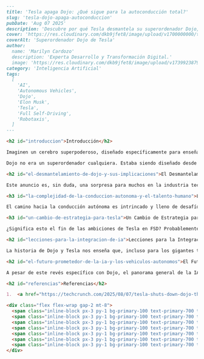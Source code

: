 ```md
---
title: 'Tesla apaga Dojo: ¿Qué sigue para la autoconducción total?'
slug: 'tesla-dojo-apaga-autoconduccion'
pubDate: 'Aug 07 2025'
description: 'Descubre por qué Tesla desmantela su superordenador Dojo, qué significa para la autoconducción total y el futuro de la IA en la industria automotriz.'
cover: 'https://res.cloudinary.com/dkb9jfet8/image/upload/v1700000000/tesla-dojo-ai.jpg'
coverAlt: 'Superordenador Dojo de Tesla'
author:
  name: 'Marilyn Cardozo'
  description: 'Experta Desarrollo y Transformación Digital.'
  image: 'https://res.cloudinary.com/dkb9jfet8/image/upload/v1739923879/marilyn_s2mi4a.png'
category: 'Inteligencia Artificial'
tags:
  [
    'AI',
    'Autonomous Vehicles',
    'Dojo',
    'Elon Musk',
    'Tesla',
    'Full Self-Driving',
    'Robotaxis',
  ]
---

<h2 id="introduccion">Introducción</h2>

Imaginen un cerebro superpoderoso, diseñado específicamente para enseñar a los coches a conducir por sí mismos, a pensar y reaccionar como un humano, pero mucho más rápido y seguro. Ese era el ambicioso sueño detrás de **Dojo**, el superordenador de entrenamiento de inteligencia artificial de Tesla. Elon Musk, el visionario detrás de la compañía, había dicho que Dojo sería la clave maestra para lograr la conducción autónoma total, un verdadero hito que cambiaría nuestras vidas. Sin embargo, en un giro inesperado de los acontecimientos, parece que Tesla está desmantelando sus esfuerzos relacionados con Dojo.

Dojo no era un superordenador cualquiera. Estaba siendo diseñado desde cero para procesar cantidades masivas de datos de video de los coches de Tesla, el tipo de información que la IA necesita para aprender a navegar por carreteras complejas, reconocer peatones, interpretar señales de tráfico y, en general, entender el mundo en movimiento. La idea era que, al entrenar su software de conducción autónoma en un sistema tan potente y especializado, Tesla podría acelerar drásticamente el desarrollo de su tecnología de 'Full Self-Driving' (FSD), llevando los 'robotaxis' a nuestras calles mucho antes de lo que cualquiera hubiera imaginado. Era una apuesta audaz, una demostración de la ambición ilimitada de Tesla en el campo de la inteligencia artificial.

<h2 id="el-desmantelamiento-de-dojo-y-sus-implicaciones">El Desmantelamiento de Dojo y sus Implicaciones</h2>

Este anuncio es, sin duda, una sorpresa para muchos en la industria tecnológica. ¿Qué significa que un proyecto tan fundamental para las aspiraciones de una compañía líder como Tesla esté siendo puesto en pausa o desmantelado? Para empresas como IA Punto Soluciones Tecnológicas, o simplemente IA Punto como nos gusta llamarnos, que nos dedicamos a desentrañar los misterios de la tecnología y ofrecer soluciones inteligentes a nuestros clientes, cada desarrollo en el campo de la IA es una lección valiosa. Nos recuerda la complejidad inherente de los grandes proyectos de inteligencia artificial, especialmente aquellos que buscan replicar capacidades humanas tan sofisticadas como la conducción.

<h3 id="la-complejidad-de-la-conduccion-autonoma-y-el-talento-humano">La Complejidad de la Conducción Autónoma y el Talento Humano</h3>

El camino hacia la conducción autónoma es intrincado y lleno de desafíos. No se trata solo de construir hardware potente; es también sobre el software, los datos y, quizás lo más importante, el talento humano. La noticia sobre Dojo viene acompañada de la información de que alrededor de 20 trabajadores clave han dejado Tesla. Estos expertos en IA no se han quedado de brazos cruzados, sino que han fundado su propia empresa, DensityAI, enfocada en servicios de centros de datos para diversas industrias. Esto subraya un punto crucial: el talento en IA es un recurso increíblemente valioso y móvil. La gente con el conocimiento y la experiencia para construir estas tecnologías de vanguardia es muy solicitada, y su partida puede tener un impacto significativo en la dirección de un proyecto.

<h3 id="un-cambio-de-estrategia-para-tesla">Un Cambio de Estrategia para Tesla</h3>

¿Significa esto el fin de las ambiciones de Tesla en FSD? Probablemente no, pero sí sugiere un cambio de estrategia. Quizás la inversión en Dojo no estaba rindiendo los frutos esperados, o tal vez se han encontrado vías más eficientes para el entrenamiento de su IA. La inteligencia artificial está en constante evolución, y lo que hoy parece ser la solución definitiva, mañana puede ser superado por un nuevo enfoque o una tecnología emergente. Aquí en IA Punto, nuestra misión es precisamente esa: tomar estas complejidades y transformarlas en oportunidades, ayudando a nuestros clientes a implementar soluciones de IA que realmente funcionen y se adapten a las realidades cambiantes del mercado. Entendemos que la innovación requiere flexibilidad y la capacidad de pivotar cuando sea necesario.

<h2 id="lecciones-para-la-integracion-de-ia">Lecciones para la Integración de IA</h2>

La historia de Dojo y Tesla nos enseña que, incluso para los gigantes tecnológicos, el desarrollo de la IA no es un camino lineal. Requiere experimentación, inversión masiva y la valentía de ajustar el rumbo cuando la evidencia lo sugiere. Para cualquier empresa que esté considerando integrar la IA en sus operaciones, ya sea para optimizar procesos, mejorar la toma de decisiones o crear nuevos productos, la lección es clara: la planificación estratégica, la elección de las herramientas adecuadas y la colaboración con expertos son fundamentales. En IA Punto, nos enorgullece ser esos expertos que guían a nuestros clientes a través de este fascinante pero desafiante paisaje de la inteligencia artificial, asegurando que sus inversiones en tecnología generen un valor real.

<h2 id="el-futuro-prometedor-de-la-ia-y-los-vehiculos-autonomos">El Futuro Prometedor de la IA y los Vehículos Autónomos</h2>

A pesar de este revés específico con Dojo, el panorama general de la IA y los vehículos autónomos sigue siendo increíblemente prometedor. Cada día se realizan avances en el aprendizaje automático, la visión por computadora y el procesamiento del lenguaje natural. Lo que hoy es un desafío, mañana puede ser una solución. La visión de coches que se conducen solos, de ciudades inteligentes y de sistemas que aprenden y mejoran constantemente, sigue siendo un objetivo alcanzable. Es un viaje que requiere persistencia y una comprensión profunda de lo que la tecnología puede lograr. En IA Punto, estamos emocionados de ser parte de este viaje, explorando las fronteras de la inteligencia artificial y ayudando a construir el futuro, un proyecto inteligente a la vez.

<h2 id="referencias">Referencias</h2>

1.  <a href="https://techcrunch.com/2025/08/07/tesla-shuts-down-dojo-the-ai-training-supercomputer-that-musk-said-would-be-key-to-full-self-driving/" target="_blank" rel="noopener noreferrer">TechCrunch: Tesla shuts down Dojo, the AI training supercomputer that Musk said would be key to full self-driving</a>

<div class="flex flex-wrap gap-2 mt-8">
  <span class="inline-block px-3 py-1 bg-primary-100 text-primary-700 text-xs font-semibold rounded-full shadow-sm">AI</span>
  <span class="inline-block px-3 py-1 bg-primary-100 text-primary-700 text-xs font-semibold rounded-full shadow-sm">Autonomous Vehicles</span>
  <span class="inline-block px-3 py-1 bg-primary-100 text-primary-700 text-xs font-semibold rounded-full shadow-sm">Dojo</span>
  <span class="inline-block px-3 py-1 bg-primary-100 text-primary-700 text-xs font-semibold rounded-full shadow-sm">Elon Musk</span>
  <span class="inline-block px-3 py-1 bg-primary-100 text-primary-700 text-xs font-semibold rounded-full shadow-sm">Tesla</span>
  <span class="inline-block px-3 py-1 bg-primary-100 text-primary-700 text-xs font-semibold rounded-full shadow-sm">Full Self-Driving</span>
  <span class="inline-block px-3 py-1 bg-primary-100 text-primary-700 text-xs font-semibold rounded-full shadow-sm">Robotaxis</span>
</div>
```